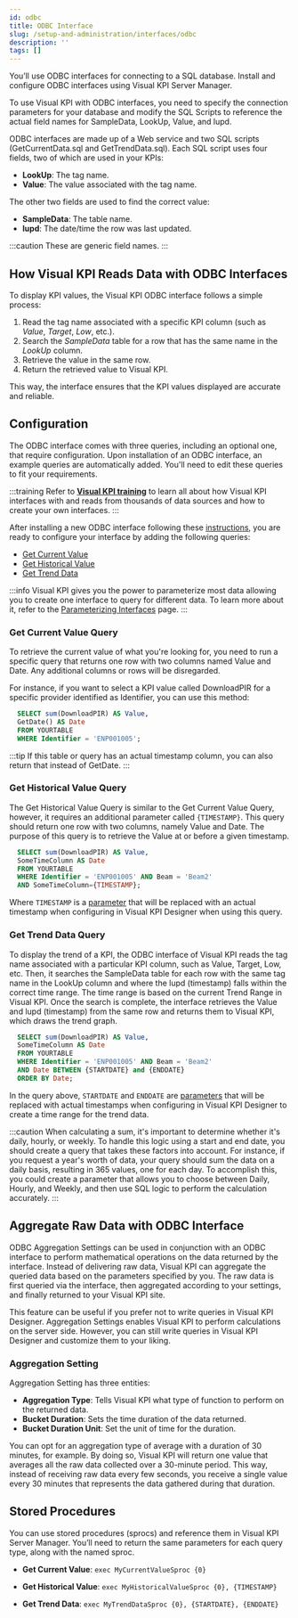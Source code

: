 ```yaml
---
id: odbc
title: ODBC Interface
slug: /setup-and-administration/interfaces/odbc
description: ''
tags: []
---
```



You’ll use ODBC interfaces for connecting to a SQL database. Install and configure ODBC interfaces using Visual KPI Server Manager.

To use Visual KPI  with ODBC interfaces, you need to specify the connection parameters for your database and modify the SQL Scripts to reference the actual field names for SampleData, LookUp, Value, and lupd.

ODBC interfaces are made up of a Web service and two SQL scripts (GetCurrentData.sql and GetTrendData.sql). Each SQL script uses four fields, two of which are used in your KPIs:

- **LookUp**: The tag name.
- **Value**: The value associated with the tag name.

The other two fields are used to find the correct value:

- **SampleData**: The table name.
- **lupd**: The date/time the row was last updated.

:::caution
These are generic field names.
:::

## How Visual KPI Reads Data with ODBC Interfaces

To display KPI values, the Visual KPI ODBC interface follows a simple process:

1. Read the tag name associated with a specific KPI column (such as _Value_, _Target_, _Low_, etc.).
2. Search the _SampleData_ table for a row that has the same name in the _LookUp_ column. 
3. Retrieve the value in the same row.
4. Return the retrieved value to Visual KPI.

This way, the interface ensures that the KPI values displayed are accurate and reliable.

## Configuration

The ODBC interface comes with three queries, including an optional one, that require configuration. Upon installation of an ODBC interface, an example queries are automatically added. You'll need to edit these queries to fit your requirements. 

:::training
Refer to **[Visual KPI training](https://www.transpara.com/lesson/creating-odbc-interfaces-sql-2/)** to learn all about how Visual KPI interfaces with and reads from thousands of data sources and how to create your own interfaces.
:::

After installing a new ODBC interface following these [instructions](/docs/setup-and-administration/interfaces/available-interfaces#installing-an-interface), you are ready to configure your interface by adding the following queries:

- [Get Current Value](#get-current-value-query)
- [Get Historical Value](#get-historical-value-query)
- [Get Trend Data](#get-trend-data-query)

:::info
Visual KPI gives you the power to parameterize most data allowing you to create one interface to query for different data. To learn more about it, refer to the [Parameterizing Interfaces](/docs/setup-and-administration/interfaces/parameterizing) page.
:::

### Get Current Value Query

To retrieve the current value of what you're looking for, you need to run a specific query that returns one row with two columns named Value and Date. Any additional columns or rows will be disregarded. 

For instance, if you want to select a KPI value called DownloadPIR for a specific provider identified as Identifier, you can use this method:

```sql
  SELECT sum(DownloadPIR) AS Value,
  GetDate() AS Date
  FROM YOURTABLE
  WHERE Identifier = 'ENP001005';
```

:::tip
If this table or query has an actual timestamp column, you can also return that instead of GetDate.
:::

### Get Historical Value Query

The Get Historical Value Query is similar to the Get Current Value Query, however, it requires an additional parameter called `{TIMESTAMP}`. This query should return one row with two columns, namely Value and Date. The purpose of this query is to retrieve the Value at or before a given timestamp.

```sql
  SELECT sum(DownloadPIR) AS Value,
  SomeTimeColumn AS Date
  FROM YOURTABLE
  WHERE Identifier = 'ENP001005' AND Beam = 'Beam2'
  AND SomeTimeColumn={TIMESTAMP};
```

Where `TIMESTAMP` is a [parameter](/docs/setup-and-administration/interfaces/parameterizing) that will be replaced with an actual timestamp when configuring in Visual KPI Designer when using this query.

### Get Trend Data Query

To display the trend of a KPI, the ODBC interface of Visual KPI reads the tag name associated with a particular KPI column, such as Value, Target, Low, etc. Then, it searches the SampleData table for each row with the same tag name in the LookUp column and where the lupd (timestamp) falls within the correct time range. The time range is based on the current Trend Range in Visual KPI. Once the search is complete, the interface retrieves the Value and lupd (timestamp) from the same row and returns them to Visual KPI, which draws the trend graph.

```sql
  SELECT sum(DownloadPIR) AS Value,
  SomeTimeColumn AS Date
  FROM YOURTABLE
  WHERE Identifier = 'ENP001005' AND Beam = 'Beam2'
  AND Date BETWEEN {STARTDATE} and {ENDDATE} 
  ORDER BY Date;
```

In the query above, `STARTDATE` and `ENDDATE` are [parameters](/docs/setup-and-administration/interfaces/parameterizing) that will be replaced with actual timestamps when configuring in Visual KPI Designer to create a time range for the trend data.

:::caution
When calculating a sum, it's important to determine whether it's daily, hourly, or weekly. To handle this logic using a start and end date, you should create a query that takes these factors into account. For instance, if you request a year's worth of data, your query should sum the data on a daily basis, resulting in 365 values, one for each day. To accomplish this, you could create a parameter that allows you to choose between Daily, Hourly, and Weekly, and then use SQL logic to perform the calculation accurately.
:::

## Aggregate Raw Data with ODBC Interface

ODBC Aggregation Settings can be used in conjunction with an ODBC interface to perform mathematical operations on the data returned by the interface. Instead of delivering raw data, Visual KPI can aggregate the queried data based on the parameters specified by you. The raw data is first queried via the interface, then aggregated according to your settings, and finally returned to your Visual KPI site.

This feature can be useful if you prefer not to write queries in Visual KPI Designer. Aggregation Settings enables Visual KPI to perform calculations on the server side. However, you can still write queries in Visual KPI Designer and customize them to your liking.

### Aggregation Setting

Aggregation Setting has three entities:

- **Aggregation Type**: Tells Visual KPI what type of function to perform on the returned data.
- **Bucket Duration**: Sets the time duration of the data returned.
- **Bucket Duration Unit**: Set the unit of time for the duration.

You can opt for an aggregation type of average with a duration of 30 minutes, for example. By doing so, Visual KPI will return one value that averages all the raw data collected over a 30-minute period. This way, instead of receiving raw data every few seconds, you receive a single value every 30 minutes that represents the data gathered during that duration.

<StylizedImage
  imgURL="img/setup-adm/interfaces/odbc/aggregation-odbc.png"
  alt="Visual-KPI-Server-Manager"
  wSize="90%"
/>

## Stored Procedures

You can use stored procedures (sprocs) and reference them in Visual KPI Server Manager. You’ll need to return the same parameters for each query type, along with the named sproc.

- **Get Current Value**: `exec MyCurrentValueSproc {0}`

- **Get Historical Value**: `exec MyHistoricalValueSproc {0}, {TIMESTAMP}`

- **Get Trend Data**: `exec MyTrendDataSproc {0}, {STARTDATE}, {ENDDATE}`
